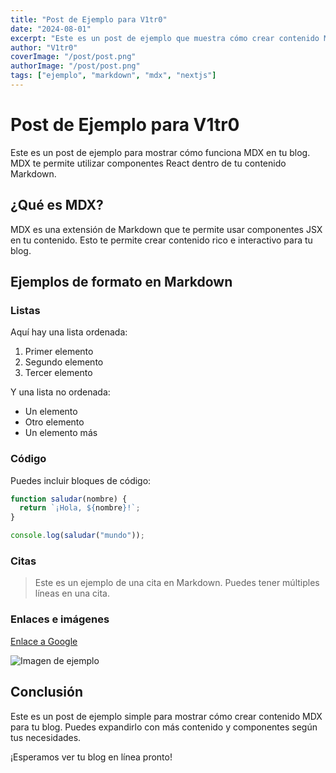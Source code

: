 ```yaml
---
title: "Post de Ejemplo para V1tr0"
date: "2024-08-01"
excerpt: "Este es un post de ejemplo que muestra cómo crear contenido MDX para tu blog."
author: "V1tr0"
coverImage: "/post/post.png"
authorImage: "/post/post.png"
tags: ["ejemplo", "markdown", "mdx", "nextjs"]
---
```


# Post de Ejemplo para V1tr0

Este es un post de ejemplo para mostrar cómo funciona MDX en tu blog. MDX te permite utilizar componentes React dentro de tu contenido Markdown.

## ¿Qué es MDX?

MDX es una extensión de Markdown que te permite usar componentes JSX en tu contenido. Esto te permite crear contenido rico e interactivo para tu blog.

## Ejemplos de formato en Markdown

### Listas

Aquí hay una lista ordenada:

1. Primer elemento
2. Segundo elemento
3. Tercer elemento

Y una lista no ordenada:

- Un elemento
- Otro elemento
- Un elemento más

### Código

Puedes incluir bloques de código:

```javascript
function saludar(nombre) {
  return `¡Hola, ${nombre}!`;
}

console.log(saludar("mundo"));
```

### Citas

> Este es un ejemplo de una cita en Markdown.
> Puedes tener múltiples líneas en una cita.

### Enlaces e imágenes

[Enlace a Google](https://www.google.com)

![Imagen de ejemplo](https://via.placeholder.com/150)

## Conclusión

Este es un post de ejemplo simple para mostrar cómo crear contenido MDX para tu blog. Puedes expandirlo con más contenido y componentes según tus necesidades.

¡Esperamos ver tu blog en línea pronto!

